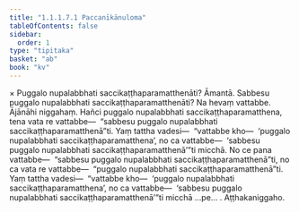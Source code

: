 ```yaml
---
title: "1.1.1.7.1 Paccanīkānuloma"
tableOfContents: false
sidebar:
  order: 1
type: "tipitaka"
basket: "ab"
book: "kv"
---
```



<DynamicBreadcrumb />

<Division number="16" book="kv">

<Paragraph number="60" book="kv">
× Puggalo nupalabbhati saccikaṭṭhaparamatthenāti? Āmantā. Sabbesu puggalo nupalabbhati saccikaṭṭhaparamatthenāti? Na hevaṃ vattabbe.
</Paragraph>

<Paragraph number="61" book="kv">
Ājānāhi niggahaṃ. Hañci puggalo nupalabbhati saccikaṭṭhaparamatthena, tena vata re vattabbe—  “sabbesu puggalo nupalabbhati saccikaṭṭhaparamatthenā”ti. Yaṃ tattha vadesi—  “vattabbe kho—  ‘puggalo nupalabbhati saccikaṭṭhaparamatthena’, no ca vattabbe—  ‘sabbesu puggalo nupalabbhati saccikaṭṭhaparamatthenā’”ti micchā.
</Paragraph>

<Paragraph number="62" book="kv">
No ce pana vattabbe—  “sabbesu puggalo nupalabbhati saccikaṭṭhaparamatthenā”ti, no ca vata re vattabbe—  “puggalo nupalabbhati saccikaṭṭhaparamatthenā”ti. Yaṃ tattha vadesi—  “vattabbe kho—  ‘puggalo nupalabbhati saccikaṭṭhaparamatthena’, no ca vattabbe—  ‘sabbesu puggalo nupalabbhati saccikaṭṭhaparamatthenā’”ti micchā …pe… .

</Paragraph>
</Division>

<Paragraph number="63" type="center" book="kv">
Aṭṭhakaniggaho.
</Paragraph>